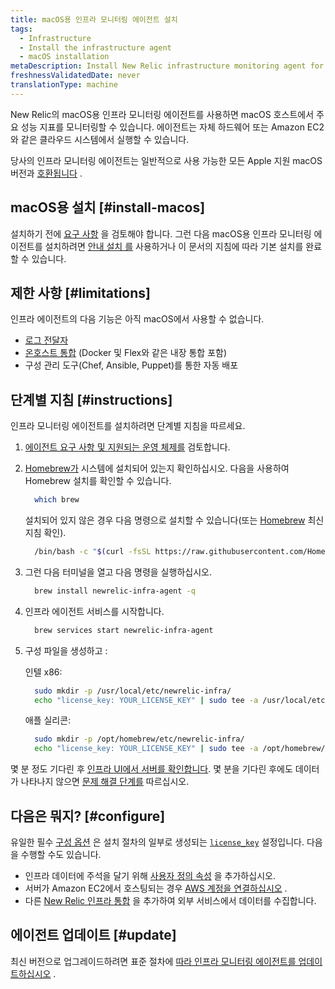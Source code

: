 ```yaml
---
title: macOS용 인프라 모니터링 에이전트 설치
tags:
  - Infrastructure
  - Install the infrastructure agent
  - macOS installation
metaDescription: Install New Relic infrastructure monitoring agent for macOS using Homebrew.
freshnessValidatedDate: never
translationType: machine
---
```


New Relic의 macOS용 인프라 모니터링 에이전트를 사용하면 macOS 호스트에서 주요 성능 지표를 모니터링할 수 있습니다. 에이전트는 자체 하드웨어 또는 Amazon EC2와 같은 클라우드 시스템에서 실행할 수 있습니다.

당사의 인프라 모니터링 에이전트는 일반적으로 사용 가능한 모든 Apple 지원 macOS 버전과 [호환됩니다](/docs/infrastructure/install-infrastructure-agent/get-started/requirements-infrastructure-agent) .

## macOS용 설치 [#install-macos]

설치하기 전에 [요구 사항](/docs/infrastructure/new-relic-infrastructure/getting-started/compatibility-requirements-new-relic-infrastructure) 을 검토해야 합니다. 그런 다음 macOS용 인프라 모니터링 에이전트를 설치하려면 [안내 설치 를](/docs/full-stack-observability/observe-everything/get-started/new-relic-guided-install-overview/) 사용하거나 이 문서의 지침에 따라 기본 설치를 완료할 수 있습니다.

## 제한 사항 [#limitations]

인프라 에이전트의 다음 기능은 아직 macOS에서 사용할 수 없습니다.

* [로그 전달자](/docs/logs/enable-log-management-new-relic/enable-log-monitoring-new-relic/forward-your-logs-using-infrastructure-agent/)
* [온호스트 통합](/docs/integrations/host-integrations/get-started/introduction-host-integrations/) (Docker 및 Flex와 같은 내장 통합 포함)
* 구성 관리 도구(Chef, Ansible, Puppet)를 통한 자동 배포

## 단계별 지침 [#instructions]

인프라 모니터링 에이전트를 설치하려면 단계별 지침을 따르세요.

1. [에이전트 요구 사항 및 지원되는 운영 체제를](/docs/infrastructure/new-relic-infrastructure/getting-started/compatibility-requirements-new-relic-infrastructure) 검토합니다.

2. [Homebrew가](https://brew.sh/) 시스템에 설치되어 있는지 확인하십시오. 다음을 사용하여 Homebrew 설치를 확인할 수 있습니다.

   ```bash
     which brew
   ```

   설치되어 있지 않은 경우 다음 명령으로 설치할 수 있습니다(또는 [Homebrew](https://brew.sh/) 최신 지침 확인).

   ```bash
     /bin/bash -c "$(curl -fsSL https://raw.githubusercontent.com/Homebrew/install/HEAD/install.sh)"
   ```

3. 그런 다음 터미널을 열고 다음 명령을 실행하십시오.

   ```bash
     brew install newrelic-infra-agent -q
   ```

4. 인프라 에이전트 서비스를 시작합니다.

   ```bash
     brew services start newrelic-infra-agent
   ```

5. 구성 파일을 생성하고 <InlinePopover type="licenseKey"/>:

   인텔 x86:

   ```bash
     sudo mkdir -p /usr/local/etc/newrelic-infra/
     echo "license_key: YOUR_LICENSE_KEY" | sudo tee -a /usr/local/etc/newrelic-infra/newrelic-infra.yml
   ```

   애플 실리콘:

   ```bash
     sudo mkdir -p /opt/homebrew/etc/newrelic-infra/
     echo "license_key: YOUR_LICENSE_KEY" | sudo tee -a /opt/homebrew/etc/newrelic-infra/newrelic-infra.yml
   ```

몇 분 정도 기다린 후 [인프라 UI에서 서버를 확인합니다](/docs/infrastructure/infrastructure-ui-pages/infra-ui-overview). 몇 분을 기다린 후에도 데이터가 나타나지 않으면 [문제 해결 단계를](/docs/infrastructure/new-relic-infrastructure/troubleshooting/no-data-appears-infrastructure) 따르십시오.

<InstallFeedback/>

## 다음은 뭐지? [#configure]

유일한 필수 [구성 옵션](/docs/infrastructure/install-configure-infrastructure/configuration/configure-infrastructure-agent) 은 설치 절차의 일부로 생성되는 [`license_key`](/docs/Infrastructure-configure-your-agent#conf-license_key) 설정입니다. 다음을 수행할 수도 있습니다.

* 인프라 데이터에 주석을 달기 위해 [사용자 정의 속성](/docs/Infrastructure-configure-your-agent#conf-custom_attributes) 을 추가하십시오.
* 서버가 Amazon EC2에서 호스팅되는 경우 [AWS 계정을 연결하십시오](/docs/infrastructure-amazon-aws-ec2-integration#connect) .
* 다른 [New Relic 인프라 통합](/docs/infrastructure/integrations-getting-started/getting-started/introduction-infrastructure-integrations) 을 추가하여 외부 서비스에서 데이터를 수집합니다.

## 에이전트 업데이트 [#update]

최신 버전으로 업그레이드하려면 표준 절차에 [따라 인프라 모니터링 에이전트를 업데이트하십시오](/docs/infrastructure/new-relic-infrastructure/installation/update-infrastructure-agent) .